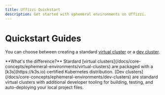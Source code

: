 ```yaml
---
title: Uffizzi Quickstart
description: Get started with ephemeral environments on Uffizzi.
---
```



# Quickstart Guides

You can choose between creating a standard [virtual cluster](core-concepts/virtual-clusters) or a [dev cluster](core-concepts/dev-cluster).  

<Cards num={2}>
  <Cards.Card
    arrow
    title="Virtual Cluster Quickstart"
    href="/docs/quickstart/virtual-clusters"
  >
  </Cards.Card>
  <Cards.Card 
  arrow 
  title="Dev Cluster Quickstart" 
  href="/docs/quickstart/dev-clusters">
  </Cards.Card>
</Cards>

<Callout className="mt-6">
  **What's the difference?**  
  Stardard [virtual clusters](/docs/core-concepts/ephemeral-environments/virtual-clusters) are packaged with a [k3s](https://k3s.io) certified Kubernetes distribution. [Dev clusters](/docs/core-concepts/ephemeral-environments/dev-clusters) are standard virtual clusters with additional developer tooling for building, testing, and auto-deploying your local project files.
</Callout>
